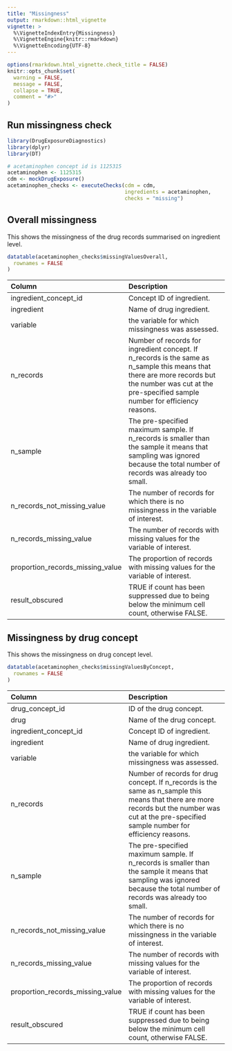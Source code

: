 ```yaml
---
title: "Missingness"
output: rmarkdown::html_vignette
vignette: >
  %\VignetteIndexEntry{Missingness}
  %\VignetteEngine{knitr::rmarkdown}
  %\VignetteEncoding{UTF-8}
---
```


```r
options(rmarkdown.html_vignette.check_title = FALSE)
knitr::opts_chunk$set(
  warning = FALSE,
  message = FALSE,
  collapse = TRUE,
  comment = "#>"
)
```

## Run missingness check
```r
library(DrugExposureDiagnostics)
library(dplyr)
library(DT)

# acetaminophen concept id is 1125315
acetaminophen <- 1125315
cdm <- mockDrugExposure()
acetaminophen_checks <- executeChecks(cdm = cdm, 
                                      ingredients = acetaminophen, 
                                      checks = "missing")
```

## Overall missingness
This shows the missingness of the drug records summarised on ingredient level.

```r
datatable(acetaminophen_checks$missingValuesOverall,
  rownames = FALSE
)
```

| Column  | Description |
:------------- | :------------- |
ingredient_concept_id | Concept ID of ingredient. |
ingredient  | Name of drug ingredient. |
variable | the variable for which missingness was assessed. |
n_records | Number of records for ingredient concept. If n_records is the same as n_sample this means that there are more records but the number was cut at the pre-specified sample number for efficiency reasons. |
n_sample | The pre-specified maximum sample. If n_records is smaller than the sample it means that sampling was ignored because the total number of records was already too small. |
n_records_not_missing_value | The number of records for which there is no missingness in the variable of interest. |
n_records_missing_value | The number of records with missing values for the variable of interest. |
proportion_records_missing_value | The proportion of records with missing values for the variable of interest. |
result_obscured | TRUE if count has been suppressed due to being below the minimum cell count, otherwise FALSE. |

## Missingness by drug concept
This shows the missingness on drug concept level.

```r
datatable(acetaminophen_checks$missingValuesByConcept,
  rownames = FALSE
)
```

| Column  | Description |
:------------- | :------------- |
drug_concept_id  | ID of the drug concept. |
drug  | Name of the drug concept. |
ingredient_concept_id | Concept ID of ingredient. |
ingredient  | Name of drug ingredient. |
variable | the variable for which missingness was assessed. |
n_records | Number of records for drug concept.  If n_records is the same as n_sample this means that there are more records but the number was cut at the pre-specified sample number for efficiency reasons. |
n_sample | The pre-specified maximum sample. If n_records is smaller than the sample it means that sampling was ignored because the total number of records was already too small. |
n_records_not_missing_value | The number of records for which there is no missingness in the variable of interest. |
n_records_missing_value | The number of records with missing values for the variable of interest. |
proportion_records_missing_value | The proportion of records with missing values for the variable of interest. |
result_obscured | TRUE if count has been suppressed due to being below the minimum cell count, otherwise FALSE. |

